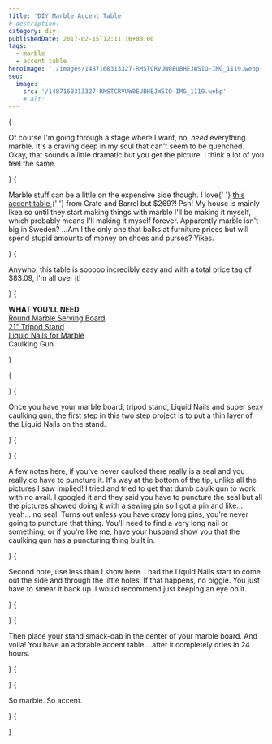 ```yaml
---
title: 'DIY Marble Accent Table'
# description:
category: diy
publishedDate: 2017-02-15T12:11:16+00:00
tags:
  - marble
  - accent table
heroImage: './images/1487160313327-RMSTCRVUW0EUBHEJWSIO-IMG_1119.webp'
seo:
  image:
    src: '/1487160313327-RMSTCRVUW0EUBHEJWSIO-IMG_1119.webp'
    # alt:
---
```



{<p>Of course I'm going through a stage where I want, no, <em>need </em>
everything marble. It's a craving deep in my soul that can't seem to be
quenched. Okay, that sounds a little dramatic but you get the picture. I
think a lot of you feel the same.</p>}
{<p>Marble stuff can be a little on the expensive side though. I love{' '}
<a
		target="_blank"
		href="http://www.crateandbarrel.com/nero-white-marble-accent-table/s668904"
	>
this accent table
</a>{' '}
from Crate and Barrel but $269?! Psh! My house is mainly Ikea so until they
start making things with marble I'll be making it myself, which probably
means I'll making it myself forever. Apparently marble isn't big in
Sweden? ...Am I the only one that balks at furniture prices but will spend
stupid amounts of money on shoes and purses? Yikes.</p>}
{<p>Anywho, this table is sooooo incredibly easy and with a total price tag of
$83.09, I'm all over it!</p>}
{<p><strong>WHAT YOU'LL NEED</strong>
<br />
<a href="https://www.amazon.com/gp/product/B00FPW1J4Y/ref=oh_aui_detailpage_o05_s00?ie=UTF8&amp;psc=1">
Round Marble Serving Board
</a>
<br />
<a
		target="_blank"
		href="https://www.hairpinlegs.com/collections/furniture/products/tripod-stand?variant=6109509701"
	>
21" Tripod Stand
</a>
<br />
<a
		target="_blank"
		href="https://www.amazon.com/gp/product/B000BO9PA6/ref=oh_aui_detailpage_o01_s01?ie=UTF8&amp;psc=1"
	>
Liquid Nails for Marble
</a>
<br />
Caulking Gun</p>}

{<p><Picture
		src={ContentImage1}
		alt="marble accent table | sarah makes stuff"
	/></p>}
{<p>Once you have your marble board, tripod stand, Liquid Nails and super sexy
caulking gun, the first step in this two step project is to put a thin layer
of the Liquid Nails on the stand.</p>}
{<p><Picture
		src={ContentImage2}
		alt="marble accent table | sarah makes stuff"
	/></p>}
{<p>A few notes here, if you've never caulked there really is a seal and you
really do have to puncture it. It's way at the bottom of the tip, unlike all
the pictures I saw implied! I tried and tried to get that dumb caulk gun to
work with no avail. I googled it and they said you have to puncture the seal
but all the pictures showed doing it with a sewing pin so I got a pin and
like... yeah... no seal. Turns out unless you have crazy<em> </em>long
<em></em>pins, you're never going to puncture that thing. You'll need to find
a very long nail or something, or if you're like me, have your husband show
you that the caulking gun has a puncturing thing built in.</p>}
{<p>Second note, use less than I show here. I had the Liquid Nails start to come
out the side and through the little holes. If that happens, no biggie. You
just have to smear it back up. I would recommend just keeping an eye on it.</p>}
{<p><Picture
		src={ContentImage3}
		alt="marble accent table | sarah makes stuff"
	/></p>}
{<p>Then place your stand smack-dab in the center of your marble board. And voila!
You have an adorable accent table ...after it completely dries in 24 hours.</p>}
{<p><Picture
		src={ContentImage4}
		alt="diy marble accent table | sarah makes stuff"
	/></p>}
{<p>So marble. So accent.</p>}
{<p><Picture
		src={ContentImage5}
		alt="diy marble accent table | sarah makes stuff"
	/></p>}
